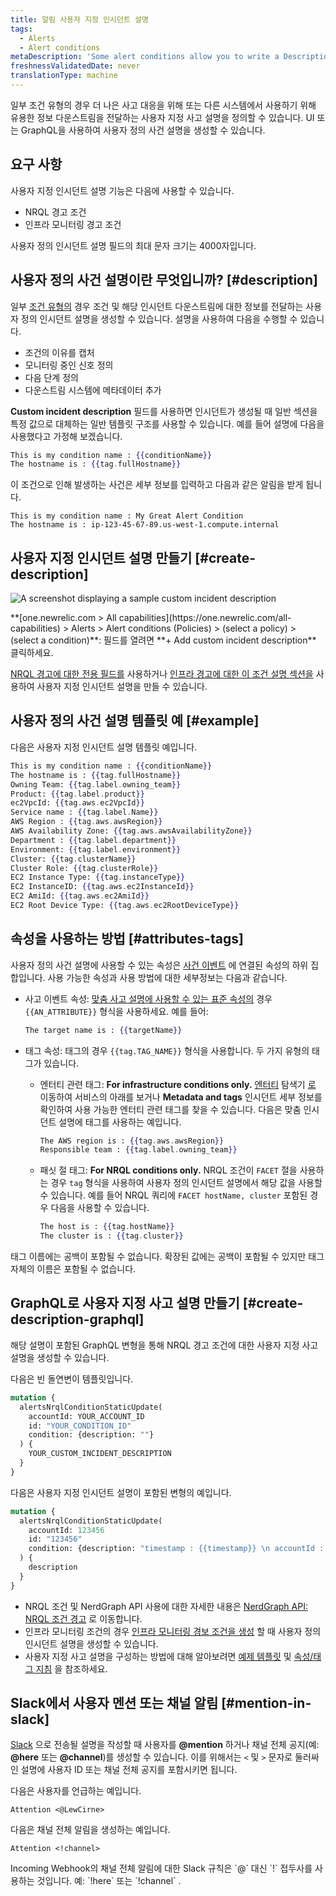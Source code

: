 ```yaml
---
title: 알림 사용자 지정 인시던트 설명
tags:
  - Alerts
  - Alert conditions
metaDescription: 'Some alert conditions allow you to write a Description, which adds context to your incidents and notifications.'
freshnessValidatedDate: never
translationType: machine
---
```





일부 조건 유형의 경우 더 나은 사고 대응을 위해 또는 다른 시스템에서 사용하기 위해 유용한 정보 다운스트림을 전달하는 사용자 지정 사고 설명을 정의할 수 있습니다. UI 또는 GraphQL을 사용하여 사용자 정의 사건 설명을 생성할 수 있습니다.

## 요구 사항

사용자 지정 인시던트 설명 기능은 다음에 사용할 수 있습니다.

* NRQL 경고 조건
* 인프라 모니터링 경고 조건

사용자 정의 인시던트 설명 필드의 최대 문자 크기는 4000자입니다.

## 사용자 정의 사건 설명이란 무엇입니까? [#description]

일부 [조건 유형의](#requirements) 경우 조건 및 해당 인시던트 다운스트림에 대한 정보를 전달하는 사용자 정의 인시던트 설명을 생성할 수 있습니다. 설명을 사용하여 다음을 수행할 수 있습니다.

* 조건의 이유를 캡처
* 모니터링 중인 신호 정의
* 다음 단계 정의
* 다운스트림 시스템에 메타데이터 추가

<DoNotTranslate>**Custom incident description**</DoNotTranslate> 필드를 사용하면 인시던트가 생성될 때 일반 섹션을 특정 값으로 대체하는 일반 템플릿 구조를 사용할 수 있습니다. 예를 들어 설명에 다음을 사용했다고 가정해 보겠습니다.

```handlebars
This is my condition name : {{conditionName}}
The hostname is : {{tag.fullHostname}}
```

이 조건으로 인해 발생하는 사건은 세부 정보를 입력하고 다음과 같은 알림을 받게 됩니다.

```
This is my condition name : My Great Alert Condition
The hostname is : ip-123-45-67-89.us-west-1.compute.internal
```

## 사용자 지정 인시던트 설명 만들기 [#create-description]

<img
  title="custom incident description"
  alt="A screenshot displaying a sample custom incident description"
  src={alertsCustomIncidentDescriptionAlerts}
/>

<figcaption>
  <DoNotTranslate>**[one.newrelic.com > All capabilities](https://one.newrelic.com/all-capabilities) > Alerts > Alert conditions (Policies) > (select a policy) > (select a condition)**</DoNotTranslate>: 필드를 열려면 <DoNotTranslate>**+ Add custom incident description**</DoNotTranslate> 클릭하세요.
</figcaption>

[NRQL 경고에 대한 전용 필드를](/docs/alerts-applied-intelligence/new-relic-alerts/alert-conditions/create-nrql-alert-conditions/) 사용하거나 [인프라 경고에 대한 이 조건 설명 섹션을](/docs/infrastructure/new-relic-infrastructure/infrastructure-alert-conditions/infrastructure-alerts-add-edit-or-view-host-alert-information/) 사용하여 사용자 지정 인시던트 설명을 만들 수 있습니다.

## 사용자 정의 사건 설명 템플릿 예 [#example]

다음은 사용자 지정 인시던트 설명 템플릿 예입니다.

```handlebars
This is my condition name : {{conditionName}}
The hostname is : {{tag.fullHostname}}
Owning Team: {{tag.label.owning_team}}
Product: {{tag.label.product}}
ec2VpcId: {{tag.aws.ec2VpcId}}
Service name : {{tag.label.Name}}
AWS Region : {{tag.aws.awsRegion}}
AWS Availability Zone: {{tag.aws.awsAvailabilityZone}}
Department : {{tag.label.department}}
Environment: {{tag.label.environment}}
Cluster: {{tag.clusterName}}
Cluster Role: {{tag.clusterRole}}
EC2 Instance Type: {{tag.instanceType}}
EC2 InstanceID: {{tag.aws.ec2InstanceId}}
EC2 AmiId: {{tag.aws.ec2AmiId}}
EC2 Root Device Type: {{tag.aws.ec2RootDeviceType}}
```

## 속성을 사용하는 방법 [#attributes-tags]

사용자 정의 사건 설명에 사용할 수 있는 속성은 [사건 이벤트](/docs/alerts-applied-intelligence/new-relic-alerts/advanced-alerts/understand-technical-concepts/incident-event-attributes) 에 연결된 속성의 하위 집합입니다. 사용 가능한 속성과 사용 방법에 대한 세부정보는 다음과 같습니다.

* 사고 이벤트 속성: [맞춤 사고 설명에 사용할 수 있는 표준 속성의](/docs/alerts-applied-intelligence/new-relic-alerts/advanced-alerts/understand-technical-concepts/incident-event-attributes) 경우 `{{AN_ATTRIBUTE}}` 형식을 사용하세요. 예를 들어:

  ```handlebars
  The target name is : {{targetName}}
  ```

* 태그 속성: 태그의 경우 `{{tag.TAG_NAME}}` 형식을 사용합니다. 두 가지 유형의 태그가 있습니다.

  * 엔터티 관련 태그: <DoNotTranslate>**For infrastructure conditions only.**</DoNotTranslate> [엔터티](/docs/new-relic-one/use-new-relic-one/ui-data/new-relic-one-entity-explorer-view-performance-across-apps-services-hosts) 탐색기 [로](/docs/new-relic-one/use-new-relic-one/core-concepts/tagging-use-tags-organize-group-what-you-monitor#) 이동하여 서비스의 아래를 보거나 <DoNotTranslate>**Metadata and tags**</DoNotTranslate> 인시던트 세부 정보를 확인하여 사용 가능한 엔터티 관련 태그를 찾을 수 있습니다. 다음은 맞춤 인시던트 설명에 태그를 사용하는 예입니다.

    ```handlebars
    The AWS region is : {{tag.aws.awsRegion}}
    Responsible team : {{tag.label.owning_team}}
    ```

  * 패싯 절 태그: <DoNotTranslate>**For NRQL conditions only.**</DoNotTranslate> NRQL 조건이 `FACET` 절을 사용하는 경우 `tag` 형식을 사용하여 사용자 정의 인시던트 설명에서 해당 값을 사용할 수 있습니다. 예를 들어 NRQL 쿼리에 `FACET hostName, cluster` 포함된 경우 다음을 사용할 수 있습니다.

    ```handlebars
    The host is : {{tag.hostName}}
    The cluster is : {{tag.cluster}}
    ```

태그 이름에는 공백이 포함될 수 없습니다. 확장된 값에는 공백이 포함될 수 있지만 태그 자체의 이름은 포함될 수 없습니다.

## GraphQL로 사용자 지정 사고 설명 만들기 [#create-description-graphql]

해당 설명이 포함된 GraphQL 변형을 통해 NRQL 경고 조건에 대한 사용자 지정 사고 설명을 생성할 수 있습니다.

다음은 빈 돌연변이 템플릿입니다.

```graphql
mutation {
  alertsNrqlConditionStaticUpdate(
    accountId: YOUR_ACCOUNT_ID
    id: "YOUR_CONDITION_ID"
    condition: {description: ""}
  ) {
    YOUR_CUSTOM_INCIDENT_DESCRIPTION
  }
}
```

다음은 사용자 지정 인시던트 설명이 포함된 변형의 예입니다.

```graphql
mutation {
  alertsNrqlConditionStaticUpdate(
    accountId: 123456
    id: "123456"
    condition: {description: "timestamp : {{timestamp}} \n accountId : {{accountId}} \n type : {{type}} \n event : {{event}} \n description : {{description}} \n policyId : {{policyId}} \n policyName: {{policyName}} \n conditionName : {{conditionName}} \n conditionId : {{conditionId}} \n product : {{product}} \n conditionType : {{conditionType}} \n RunbookUrl : {{runbookUrl}} \n nrqlQuery : {{nrqlQuery}} \n nrqlEventType : {{nrqlEventType}} \n targetID : {{targetId}} \n targetName : {{targetName}} \n commandLine : {{tag.commandLine}} \n entityGuid : {{tag.entityGuid}} \n entityName : {{tag.entityName}} \n fullHostname : {{tag.fullHostname}} \n instanceType : {{tag.instanceType}} \n processDisplayName : {{tag.processDisplayName}}"}
  ) {
    description
  }
}
```

* NRQL 조건 및 NerdGraph API 사용에 대한 자세한 내용은 [NerdGraph API: NRQL 조건 경고](/docs/alerts/alerts-nerdgraph/nerdgraph-examples/nerdgraph-api-alerts-nrql-conditions) 로 이동합니다.
* 인프라 모니터링 조건의 경우 [인프라 모니터링 경보 조건을 생성](/docs/infrastructure/new-relic-infrastructure/infrastructure-alert-conditions/infrastructure-alerts-add-edit-or-view-host-alert-information) 할 때 사용자 정의 인시던트 설명을 생성할 수 있습니다.
* 사용자 지정 사고 설명을 구성하는 방법에 대해 알아보려면 [예제 템플릿](#example) 및 [속성/태그 지침](#attributes-tags) 을 참조하세요.

## Slack에서 사용자 멘션 또는 채널 알림 [#mention-in-slack]

[Slack](/docs/alerts-applied-intelligence/new-relic-alerts/alert-notifications/notification-channels-control-where-send-alerts#slack) 으로 전송될 설명을 작성할 때 사용자를 <DoNotTranslate>**@mention**</DoNotTranslate> 하거나 채널 전체 공지(예: <DoNotTranslate>**@here**</DoNotTranslate> 또는 <DoNotTranslate>**@channel**</DoNotTranslate>)를 생성할 수 있습니다. 이를 위해서는 `<` 및 `>` 문자로 둘러싸인 설명에 사용자 ID 또는 채널 전체 공지를 포함시키면 됩니다.

다음은 사용자를 언급하는 예입니다.

```
Attention <@LewCirne>
```

다음은 채널 전체 알림을 생성하는 예입니다.

```
Attention <!channel>
```

<Callout variant="important">
  Incoming Webhook의 채널 전체 알림에 대한 Slack 규칙은 `@` 대신 `!` 접두사를 사용하는 것입니다. 예: `!here` 또는 `!channel` .
</Callout>